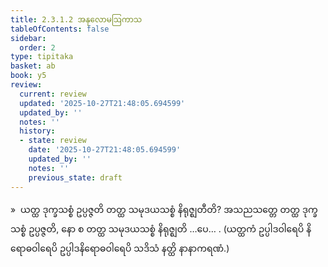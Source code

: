 ```yaml
---
title: 2.3.1.2 အနုလောမဩကာသ
tableOfContents: false
sidebar:
  order: 2
type: tipitaka
basket: ab
book: y5
review:
  current: review
  updated: '2025-10-27T21:48:05.694599'
  updated_by: ''
  notes: ''
  history:
  - state: review
    date: '2025-10-27T21:48:05.694599'
    updated_by: ''
    notes: ''
    previous_state: draft
---
```



<ReviewStatus review={frontmatter.review} showDetails={true} />

<HypothesisAnnotation frontmatter={frontmatter} />

<DynamicBreadcrumb />

<Division number="138" book="y5" e="ch" v="33" p="253">

<Paragraph number="687" book="y5">
»  ယတ္ထ ဒုက္ခသစ္စံ ဥပ္ပဇ္ဇတိ တတ္ထ သမုဒယသစ္စံ နိရုဇ္ဈတီတိ?
</Paragraph>

<Paragraph number="688" book="y5">
အသညသတ္တေ တတ္ထ ဒုက္ခသစ္စံ ဥပ္ပဇ္ဇတိ, နော စ တတ္ထ သမုဒယသစ္စံ နိရုဇ္ဈတိ …ပေ… .
</Paragraph>

<Paragraph number="689" book="y5">
(ယတ္ထကံ ဥပ္ပါဒဝါရေပိ နိရောဓဝါရေပိ ဥပ္ပါဒနိရောဓဝါရေပိ သဒိသံ နတ္ထိ နာနာကရဏံ.)
</Paragraph>
</Division>